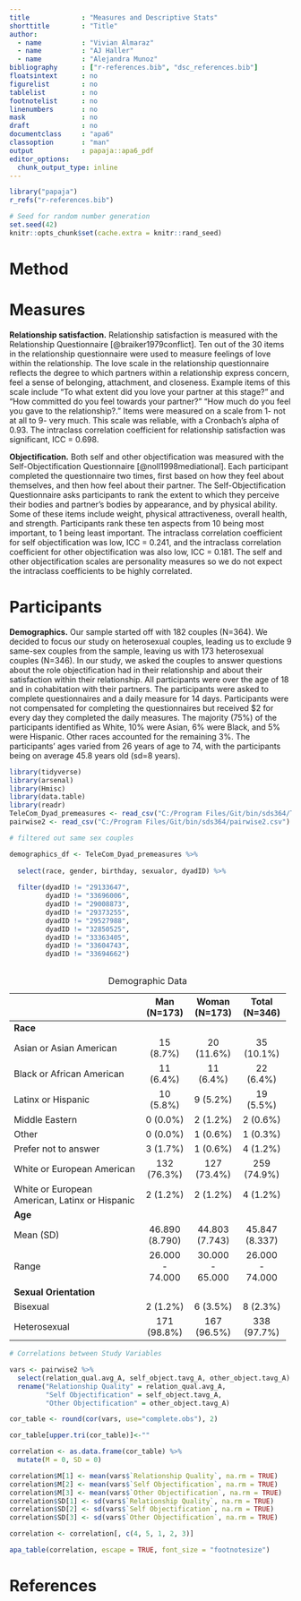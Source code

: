 ---
title             : "Measures and Descriptive Stats"
shorttitle        : "Title"
author: 
  - name          : "Vivian Almaraz"
  - name          : "AJ Haller"
  - name          : "Alejandra Munoz"
bibliography      : ["r-references.bib", "dsc_references.bib"]
floatsintext      : no
figurelist        : no
tablelist         : no
footnotelist      : no
linenumbers       : no
mask              : no
draft             : no
documentclass     : "apa6"
classoption       : "man"
output            : papaja::apa6_pdf
editor_options: 
  chunk_output_type: inline
---

```{r setup, include = FALSE}
library("papaja")
r_refs("r-references.bib")
```

```{r analysis-preferences}
# Seed for random number generation
set.seed(42)
knitr::opts_chunk$set(cache.extra = knitr::rand_seed)
```

# Method

# Measures

**Relationship satisfaction.** Relationship satisfaction is measured with the Relationship Questionnaire [@braiker1979conflict]. Ten out of the 30 items in the relationship questionnaire were used to measure feelings of love within the relationship. The love scale in the relationship questionnaire reflects the degree to which partners within a relationship express concern, feel a sense of belonging, attachment, and closeness. Example items of this scale include "To what extent did you love your partner at this stage?" and "How committed do you feel towards your partner?" "How much do you feel you gave to the relationship?." Items were measured on a scale from 1- not at all to 9- very much. This scale was reliable, with a Cronbach's alpha of 0.93. The intraclass correlation coefficient for relationship satisfaction was significant, ICC = 0.698.

**Objectification.** Both self and other objectification was measured with the Self-Objectification Questionnaire [@noll1998mediational]. Each participant completed the questionnaire two times, first based on how they feel about themselves, and then how feel about their partner. The Self-Objectification Questionnaire asks participants to rank the extent to which they perceive their bodies and partner's bodies by appearance, and by physical ability. Some of these items include weight, physical attractiveness, overall health, and strength. Participants rank these ten aspects from 10 being most important, to 1 being least important. The intraclass correlation coefficient for self objectification was low, ICC = 0.241, and the intraclass correlation coefficient for other objectification was also low, ICC = 0.181. The self and other objectification scales are personality measures so we do not expect the intraclass coefficients to be highly correlated.

# Participants

**Demographics.** Our sample started off with 182 couples (N=364). We decided to focus our study on heterosexual couples, leading us to exclude 9 same-sex couples from the sample, leaving us with 173 heterosexual couples (N=346). In our study, we asked the couples to answer questions about the role objectification had in their relationship and about their satisfaction within their relationship. All participants were over the age of 18 and in cohabitation with their partners. The participants were asked to complete questionnaires and a daily measure for 14 days. Participants were not compensated for completing the questionnaires but received \$2 for every day they completed the daily measures. The majority (75%) of the participants identified as White, 10% were Asian, 6% were Black, and 5% were Hispanic. Other races accounted for the remaining 3%. The participants' ages varied from 26 years of age to 74, with the participants being on average 45.8 years old (sd=8 years).

```{r, include=FALSE}
library(tidyverse)
library(arsenal)
library(Hmisc)
library(data.table)
library(readr)
TeleCom_Dyad_premeasures <- read_csv("C:/Program Files/Git/bin/sds364/TeleCom_Dyad_premeasures.csv")
pairwise2 <- read_csv("C:/Program Files/Git/bin/sds364/pairwise2.csv")


```

```{r, warning =FALSE, include=FALSE}

# filtered out same sex couples 

demographics_df <- TeleCom_Dyad_premeasures %>% 
  
  select(race, gender, birthday, sexualor, dyadID) %>%
  
  filter(dyadID != "29133647",
         dyadID != "33696006",
         dyadID != "29008873", 
         dyadID != "29373255",  
         dyadID != "29527988", 
         dyadID != "32850525",  
         dyadID != "33363405",  
         dyadID != "33604743", 
         dyadID != "33694662")



```

+------------------------------------------------+-----------------+-----------------+-----------------+
|                                                | Man (N=173)     | Woman (N=173)   | Total (N=346)   |
+:===============================================+:===============:+:===============:+:===============:+
| **Race**                                       |                 |                 |                 |
+------------------------------------------------+-----------------+-----------------+-----------------+
| Asian or Asian American                        | 15 (8.7%)       | 20 (11.6%)      | 35 (10.1%)      |
+------------------------------------------------+-----------------+-----------------+-----------------+
| Black or African American                      | 11 (6.4%)       | 11 (6.4%)       | 22 (6.4%)       |
+------------------------------------------------+-----------------+-----------------+-----------------+
| Latinx or Hispanic                             | 10 (5.8%)       | 9 (5.2%)        | 19 (5.5%)       |
+------------------------------------------------+-----------------+-----------------+-----------------+
| Middle Eastern                                 | 0 (0.0%)        | 2 (1.2%)        | 2 (0.6%)        |
+------------------------------------------------+-----------------+-----------------+-----------------+
| Other                                          | 0 (0.0%)        | 1 (0.6%)        | 1 (0.3%)        |
+------------------------------------------------+-----------------+-----------------+-----------------+
| Prefer not to answer                           | 3 (1.7%)        | 1 (0.6%)        | 4 (1.2%)        |
+------------------------------------------------+-----------------+-----------------+-----------------+
| White or European American                     | 132 (76.3%)     | 127 (73.4%)     | 259 (74.9%)     |
+------------------------------------------------+-----------------+-----------------+-----------------+
| White or European American, Latinx or Hispanic | 2 (1.2%)        | 2 (1.2%)        | 4 (1.2%)        |
+------------------------------------------------+-----------------+-----------------+-----------------+
| **Age**                                        |                 |                 |                 |
+------------------------------------------------+-----------------+-----------------+-----------------+
| Mean (SD)                                      | 46.890 (8.790)  | 44.803 (7.743)  | 45.847 (8.337)  |
+------------------------------------------------+-----------------+-----------------+-----------------+
| Range                                          | 26.000 - 74.000 | 30.000 - 65.000 | 26.000 - 74.000 |
+------------------------------------------------+-----------------+-----------------+-----------------+
| **Sexual Orientation**                         |                 |                 |                 |
+------------------------------------------------+-----------------+-----------------+-----------------+
| Bisexual                                       | 2 (1.2%)        | 6 (3.5%)        | 8 (2.3%)        |
+------------------------------------------------+-----------------+-----------------+-----------------+
| Heterosexual                                   | 171 (98.8%)     | 167 (96.5%)     | 338 (97.7%)     |
+------------------------------------------------+-----------------+-----------------+-----------------+

: Demographic Data

```{r, warning = FALSE}
# Correlations between Study Variables

vars <- pairwise2 %>% 
  select(relation_qual.avg_A, self_object.tavg_A, other_object.tavg_A) %>% 
  rename("Relationship Quality" = relation_qual.avg_A,
         "Self Objectification" = self_object.tavg_A,
         "Other Objectification" = other_object.tavg_A)

cor_table <- round(cor(vars, use="complete.obs"), 2)

cor_table[upper.tri(cor_table)]<-""

correlation <- as.data.frame(cor_table) %>% 
  mutate(M = 0, SD = 0)

correlation$M[1] <- mean(vars$`Relationship Quality`, na.rm = TRUE)
correlation$M[2] <- mean(vars$`Self Objectification`, na.rm = TRUE)
correlation$M[3] <- mean(vars$`Other Objectification`, na.rm = TRUE)
correlation$SD[1] <- sd(vars$`Relationship Quality`, na.rm = TRUE)
correlation$SD[2] <- sd(vars$`Self Objectification`, na.rm = TRUE)
correlation$SD[3] <- sd(vars$`Other Objectification`, na.rm = TRUE)

correlation <- correlation[, c(4, 5, 1, 2, 3)]
```

```{r}
apa_table(correlation, escape = TRUE, font_size = "footnotesize")
```

\newpage

# References

```{=tex}
\begingroup
\setlength{\parindent}{-0.5in}
\setlength{\leftskip}{0.5in}
```
::: {#refs custom-style="Bibliography"}
:::

```{=tex}
\endgroup
```
